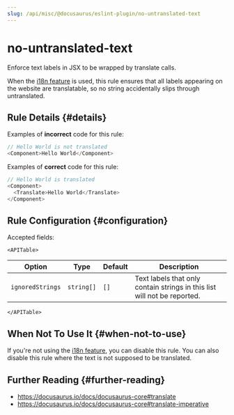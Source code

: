 ```yaml
---
slug: /api/misc/@docusaurus/eslint-plugin/no-untranslated-text
---
```


# no-untranslated-text


Enforce text labels in JSX to be wrapped by translate calls.

When the [i18n feature](../../../i18n/i18n-introduction.mdx) is used, this rule ensures that all labels appearing on the website are translatable, so no string accidentally slips through untranslated.

## Rule Details {#details}

Examples of **incorrect** code for this rule:

```js
// Hello World is not translated
<Component>Hello World</Component>
```

Examples of **correct** code for this rule:

```js
// Hello World is translated
<Component>
  <Translate>Hello World</Translate>
</Component>
```

## Rule Configuration {#configuration}

Accepted fields:

```mdx-code-block
<APITable>
```

| Option | Type | Default | Description |
| --- | --- | --- | --- |
| `ignoredStrings` | `string[]` | `[]` | Text labels that only contain strings in this list will not be reported. |

```mdx-code-block
</APITable>
```

## When Not To Use It {#when-not-to-use}

If you're not using the [i18n feature](../../../i18n/i18n-introduction.mdx), you can disable this rule. You can also disable this rule where the text is not supposed to be translated.

## Further Reading {#further-reading}

- https://docusaurus.io/docs/docusaurus-core#translate
- https://docusaurus.io/docs/docusaurus-core#translate-imperative
